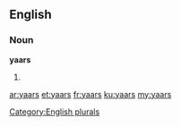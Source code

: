==English==

===Noun===
'''yaars'''

# {{plural of|[[yaar]]}}

[[Category:English plurals]]

[[ar:yaars]]
[[et:yaars]]
[[fr:yaars]]
[[ku:yaars]]
[[my:yaars]]